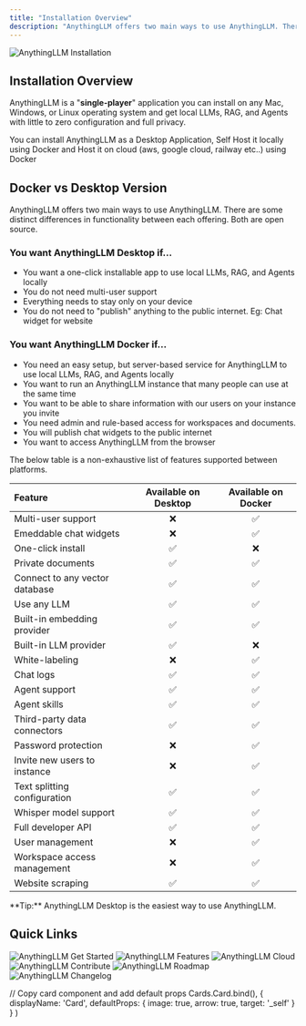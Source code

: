 ```yaml
---
title: "Installation Overview"
description: "AnythingLLM offers two main ways to use AnythingLLM. There are some distinct differences in functionality between each offering"
---
```



<Image
  src="/images/getting-started/installation/header-image.png" 
  height={1080} 
  width={1920} 
  quality={100}
  alt="AnythingLLM Installation"
/>

## Installation Overview

AnythingLLM is a "**single-player**" application you can install on any Mac, Windows, or Linux operating system and get local LLMs, RAG, and Agents with little to zero configuration and full privacy.

You can install AnythingLLM as a Desktop Application, Self Host it locally using Docker and Host it on cloud (aws, google cloud, railway etc..) using Docker


## Docker vs Desktop Version

AnythingLLM offers two main ways to use AnythingLLM. There are some distinct differences in functionality between each offering. Both are open source.


### You want AnythingLLM Desktop if...

- You want a one-click installable app to use local LLMs, RAG, and Agents locally
- You do not need multi-user support
- Everything needs to stay only on your device
- You do not need to "publish" anything to the public internet. Eg: Chat widget for website


### You want AnythingLLM Docker if...

- You need an easy setup, but server-based service for AnythingLLM to use local LLMs, RAG, and Agents locally
- You want to run an AnythingLLM instance that many people can use at the same time
- You want to be able to share information with our users on your instance you invite
- You need admin and rule-based access for workspaces and documents.
- You will publish chat widgets to the public internet
- You want to access AnythingLLM from the browser


The below table is a non-exhaustive list of features supported between platforms.


| Feature                        | Available on Desktop | Available on Docker |
|:-------------------------------|:--------------------:|:-------------------:|
| Multi-user support             | ❌                   | ✅                  |
| Emeddable chat widgets         | ❌                   | ✅                  |
| One-click install              | ✅                   | ❌                  |
| Private documents              | ✅                   | ✅                  |
| Connect to any vector database | ✅                   | ✅                  |
| Use any LLM                    | ✅                   | ✅                  |
| Built-in embedding provider    | ✅                   | ✅                  |
| Built-in LLM provider          | ✅                   | ❌                  |
| White-labeling                 | ❌                   | ✅                  |
| Chat logs                      | ✅                   | ✅                  |
| Agent support                  | ✅                   | ✅                  |
| Agent skills                   | ✅                   | ✅                  |
| Third-party data connectors    | ✅                   | ✅                  |
| Password protection            | ❌                   | ✅                  |
| Invite new users to instance   | ❌                   | ✅                  |
| Text splitting configuration   | ✅                   | ✅                  |
| Whisper model support          | ✅                   | ✅                  |
| Full developer API             | ✅                   | ✅                  |
| User management                | ❌                   | ✅                  |
| Workspace access management    | ❌                   | ✅                  |
| Website scraping               | ✅                   | ✅                  |


<Callout type="info" emoji="️💡">
  **Tip:**
    AnythingLLM Desktop is the easiest way to use AnythingLLM.
</Callout>


<br />


## Quick Links 

<Cards>
  <Card title="System Requirements" href="system-requirements"> 
    <Image
      src="/images/getting-started/installation/system-requirements.png" 
      height={1080} 
      width={1920} 
      quality={100}
      alt="AnythingLLM Get Started"
    />
  </Card>

  <Card title="MacOS Install" href="desktop/macos"> 
    <Image
      src="/images/getting-started/installation/macos/header-image.png" 
      height={1080} 
      width={1920} 
      quality={100}
      alt="AnythingLLM Features"
    />
  </Card>

  <Card title="Windows Install" href="desktop/windows"> 
    <Image
      src="/images/getting-started/installation/windows/header-image.png" 
      height={1080} 
      width={1920}
      quality={100} 
      alt="AnythingLLM Cloud"
    />
  </Card>

  <Card title="Linux Install" href="desktop/linux"> 
    <Image
      src="/images/getting-started/installation/linux/header-image.png" 
      height={1080} 
      width={1920} 
      quality={100}
      alt="AnythingLLM Contribute"
    />
  </Card>

  <Card title="Local Docker Install" href="self-hosted/local-docker"> 
    <Image
      src="/images/getting-started/installation/local-docker/header-image.png" 
      height={1080} 
      width={1920} 
      quality={100}
      alt="AnythingLLM Roadmap"
    />
  </Card>

  <Card title="Cloud Docker Install" href="self-hosted/cloud-docker"> 
    <Image
      src="/images/getting-started/installation/cloud-docker/header-image.png" 
      height={1080} 
      width={1920} 
      quality={100}
      alt="AnythingLLM Changelog"
    />
  </Card>  
</Cards>

  // Copy card component and add default props
  Cards.Card.bind(),
  {
    displayName: 'Card',
    defaultProps: {
      image: true,
      arrow: true,
      target: '_self'
    }
  }
)

<style global jsx>{`
  img {
    aspect-ratio: 16/9;
    object-fit: cover;
  }
`}</style>
